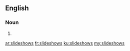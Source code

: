 ==English==

===Noun===
{{head|en|plural}}

# {{plural of|slideshow|lang=en|nocat=1}}

[[ar:slideshows]]
[[fr:slideshows]]
[[ku:slideshows]]
[[my:slideshows]]